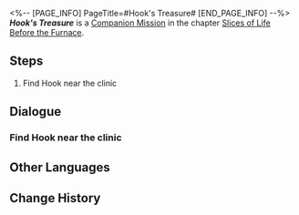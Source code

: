 <%-- [PAGE_INFO]
PageTitle=#Hook's Treasure#
[END_PAGE_INFO] --%>
{{Stub|Dialogue.}}
{{Mission Infobox
|id            = 2010706
|title         = 
|image         = <!--Mission Hook's Treasure.png-->
|type          = Companion
|event_name    = 
|chapter       = Slices of Life Before the Furnace
|requirements  = [[Companion Mission]] ''[[Hook's Treasure]]'' completed
|summary       = <!--official mission summary from Fate's Atlas-->
|characters    = Hook; Trailblazer
|startLocation = [[Jarilo-VI]] - [[Boulder Town]]
|world         = Jarilo-VI
|area          = Boulder Town
|prev          = 
|next          = 
|rewards       = 
}}
'''''Hook's Treasure''''' is a [[Companion Mission]] in the chapter [[Slices of Life Before the Furnace]].

==Steps==
# Find Hook near the clinic

<!--
==Gameplay Notes==

--><!--
==Trial Character==

-->
==Dialogue==
{{Stub Dialogue}}

===Find Hook near the clinic{{subst:void|<!--201070601-->}}===
{{Mission Description|type=companion|location=Boulder Town|Hook gets criticized and runs out of the clinic. After all, she is just a child. For her safety, you decide to look for her.<br />It turns out that the eyes of the doll are gems. Will Hook have second thoughts when she hears this?}}
{{Dialogue Start}}
:{{tx}}
{{Dialogue End}}

==Other Languages==
{{Other Languages
|en   = Hook's Treasure
|zhs  = 小虎克的宝贝
|zht  = 小虎克的寶貝
|ja   = フックちゃんのお宝
|ko   = 어린 후크의 보물
|es   = El tesoro de Hook
|fr   = Le trésor de Hook
|ru   = Сокровище малышки Хук
|th   = ของล้ำค่าของท่าน Hook
|vi   = Bảo Bối Của Hook
|de   = Hooks Schatz
|id   = Benda Berharga Hook
|pt   = Tesouro da Hook
}}

==Change History==
{{Change History|1.0}}
